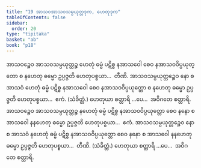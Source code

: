 ```yaml
---
title: "19 အာသဝအာသဝသမ္ပယုတ္တဒုက, ဟေတုဒုက"
tableOfContents: false
sidebar:
  order: 20
type: "tipitaka"
basket: "ab"
book: "p18"
---
```



<DynamicBreadcrumb />

<Division number="57" book="p18" e="ch" v="40" p="319">

<Paragraph number="139" book="p18">
အာသဝဉ္စေဝ အာသဝသမ္ပယုတ္တဉ္စ ဟေတုံ ဓမ္မံ ပဋိစ္စ နအာသဝေါ စေဝ နအာသဝဝိပ္ပယုတ္တော စ နဟေတု ဓမ္မော ဥပ္ပဇ္ဇတိ ဟေတုပစ္စယာ…  တီဏိ.
</Paragraph>

<Paragraph number="140" book="p18">
အာသဝသမ္ပယုတ္တဉ္စေဝ နော စ အာသဝံ ဟေတုံ ဓမ္မံ ပဋိစ္စ နအာသဝေါ စေဝ နအာသဝဝိပ္ပယုတ္တော စ နဟေတု ဓမ္မော ဥပ္ပဇ္ဇတိ ဟေတုပစ္စယာ…  ဧကံ. (သံခိတ္တံ.) ဟေတုယာ စတ္တာရိ …ပေ…  အဝိဂတေ စတ္တာရိ.
</Paragraph>

<Paragraph number="141" book="p18">
အာသဝဉ္စေဝ အာသဝသမ္ပယုတ္တဉ္စ နဟေတုံ ဓမ္မံ ပဋိစ္စ နအာသဝဝိပ္ပယုတ္တော စေဝ နနော စ အာသဝေါ နနဟေတု ဓမ္မော ဥပ္ပဇ္ဇတိ ဟေတုပစ္စယာ…  ဧကံ.
</Paragraph>

<Paragraph number="142" book="p18">
အာသဝသမ္ပယုတ္တဉ္စေဝ နော စ အာသဝံ နဟေတုံ ဓမ္မံ ပဋိစ္စ နအာသဝဝိပ္ပယုတ္တော စေဝ နနော စ အာသဝေါ နနဟေတု ဓမ္မော ဥပ္ပဇ္ဇတိ ဟေတုပစ္စယာ…  တီဏိ. (သံခိတ္တံ.) ဟေတုယာ စတ္တာရိ …ပေ…  အဝိဂတေ စတ္တာရိ.
</Paragraph>
</Division>